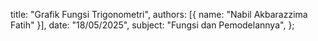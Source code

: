   title: "Grafik Fungsi Trigonometri",
  authors: [{ name: "Nabil Akbarazzima Fatih" }],
  date: "18/05/2025",
  subject: "Fungsi dan Pemodelannya",
};
